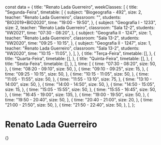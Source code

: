 const data = {
  title: "Renato Lada Guerreiro",
  weekClasses: [
    {
      title: "Segunda-Feira",
      timetable: [
        {
          subject: "Biogeografia - 492",
          size: 2,
          teacher: "Renato Lada Guerreiro",
          classroom: "",
          students: "BIO2019+BIO2020",
          time: "19:00 - 19:50",
        },
        {
          subject: "Geografia I - 1233",
          size: 2,
          teacher: "Renato Lada Guerreiro",
          classroom: "Sala 12-2",
          students: "IIW2021",
          time: "07:30 - 08:20",
        },
        {
          subject: "Geografia II - 1247",
          size: 1,
          teacher: "Renato Lada Guerreiro",
          classroom: "Sala 13-2",
          students: "IIW2020",
          time: "09:25 - 10:15",
        },
        {
          subject: "Geografia II - 1247",
          size: 1,
          teacher: "Renato Lada Guerreiro",
          classroom: "Sala 13-2",
          students: "IIW2020",
          time: "10:15 - 11:05",
        },
      ],
    },
    {
      title: "Terça-Feira",
      timetable: [],
    },
    {
      title: "Quarta-Feira",
      timetable: [],
    },
    {
      title: "Quinta-Feira",
      timetable: [],
    },
    {
      title: "Sexta-Feira",
      timetable: [],
    },
  ],
  time: [
    {
      time: "07:30 - 08:20",
      size: 50,
    },
    {
      time: "08:20 - 09:10",
      size: 50,
    },
    {
      time: "09:10 - 09:25",
      size: 15,
    },
    {
      time: "09:25 - 10:15",
      size: 50,
    },
    {
      time: "10:15 - 11:05",
      size: 50,
    },
    {
      time: "11:05 - 11:55",
      size: 50,
    },
    {
      time: "11:55 - 13:10",
      size: 75,
    },
    {
      time: "13:10 - 14:00",
      size: 50,
    },
    {
      time: "14:00 - 14:50",
      size: 50,
    },
    {
      time: "14:50 - 15:05",
      size: 15,
    },
    {
      time: "15:05 - 15:55",
      size: 50,
    },
    {
      time: "15:55 - 16:45",
      size: 50,
    },
    {
      time: "16:45 - 19:00",
      size: 135,
    },
    {
      time: "19:00 - 19:50",
      size: 50,
    },
    {
      time: "19:50 - 20:40",
      size: 50,
    },
    {
      time: "20:40 - 21:00",
      size: 20,
    },
    {
      time: "21:00 - 21:50",
      size: 50,
    },
    {
      time: "21:50 - 22:40",
      size: 50,
    },
  ],
};

# Renato Lada Guerreiro

<div>
  {<Grid title={data.title} weekClasses={data.weekClasses} time={data.time} />}
</div>
